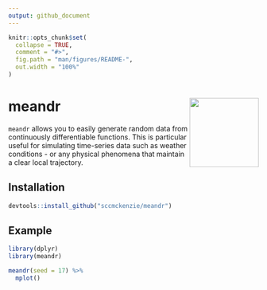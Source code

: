 ```yaml
---
output: github_document
---
```


<!-- README.md is generated from README.Rmd. Please edit that file -->

```r
knitr::opts_chunk$set(
  collapse = TRUE,
  comment = "#>",
  fig.path = "man/figures/README-",
  out.width = "100%"
)
```

# meandr <img src='man/figures/logo.png' align="right" height="139" />

<!-- badges: start -->
<!-- badges: end -->

`meandr` allows you to easily generate random data from continuously differentiable functions. This is particular useful for simulating time-series data such as weather conditions - or any physical phenomena that maintain a clear local trajectory.

## Installation

``` r
devtools::install_github("sccmckenzie/meandr")
```

## Example

```r
library(dplyr)
library(meandr)

meandr(seed = 17) %>% 
  mplot()
```
